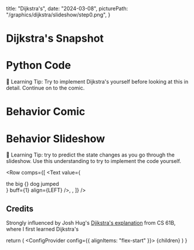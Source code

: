 

  title: "Dijkstra's",
  date: "2024-03-08",
  picturePath: "/graphics/dijkstra/slideshow/step0.png",
}

# Dijkstra's Snapshot

<DijkstraIntro />

# Python Code

🌟 Learning Tip: Try to implement Dijkstra's yourself before looking at this in detail. Continue on to the comic.

<DijkstraCode />

# Behavior Comic

<DijkstraBehaviorComic />

# Behavior Slideshow

🌟 Learning Tip: try to predict the state changes as you go through the slideshow. Use this understanding to try to implement the code yourself.

<Slideshow folder="/graphics/dijkstra/slideshow" size={16} />

<Row
  comps={[
    <Text
      value={
        <div>
          the big {<Text value="red" color="red" inline={true} />} dog jumped
        </div>
      }
      buff={1}
      align={LEFT}
    />,
    <Text
      value="Explore the start. The minimum distance from the start to start is 0. Explore the start. The minimum distance from the start to start is 0."
      buff={1}
      align={RIGHT}
    />,
  ]}
/>

## Credits

Strongly influenced by Josh Hug's [Djikstra's explanation](https://joshhug.gitbooks.io/hug61b/content/chap19/chap192.html) from CS 61B, where I first learned Dijkstra's

  return (
    <Layout meta={meta}>
      <ConfigProvider config={{ alignItems: "flex-start" }}>
        {children}
      </ConfigProvider>
    </Layout>
  )
}
